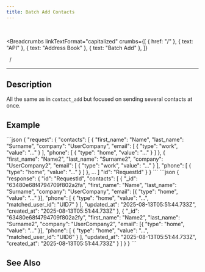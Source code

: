 ```yaml
---
title: Batch Add Contacts
---
```


<br />



<Breadcrumbs
  linkTextFormat="capitalized"
  crumbs={[
    { href: "/" },
    { text: "API" },
    { text: "Address Book" },
    { text: "Batch Add" },
  ]}
>
  <Icon slot="index" name="seti:powershell" />
  <span slot="separator">&nbsp;&nbsp;/&nbsp;</span>
</Breadcrumbs>

---


## Description

> <Badge text="wss" variant="tip" size="large" />
> <Badge text="contacts" size="large" />

All the same as in `contact_add` but focused on sending several contacts at once.

<LinkCard title="Address Book / Add" href="/api/wss/address-book/add/" />

## Example

<Tabs>
  <TabItem label="Request">
```json
{
  "request": {
    "contacts": [
      {
        "first_name": "Name",
        "last_name": "Surname",
        "company": "UserCompany",
        "email": [ { "type": "work", "value": "..." } ],
        "phone": [ { "type": "home", "value": "..." } ]
      },
      {
        "first_name": "Name2",
        "last_name": "Surname2",
        "company": "UserCompany2",
        "email": [ { "type": "work", "value": "..." } ],
        "phone": [ { "type": "home", "value": "..." } ]
      },
      ...
    ]
    "id": "RequestId"
   }
}
```
  </TabItem>  
</Tabs>

<Tabs>
  <TabItem label="Response">
```json
{
  "response": {
    "id": "RequestId",
    "contacts": [
      {
        "_id": "63480e68f4794709f802a2fa",
        "first_name": "Name",
        "last_name": "Surname",
        "company": "UserCompany",
        "email": [{ "type": "home", "value": "..." }],
        "phone": [
          { "type": "home", "value": "...", "matched_user_id": "UID7" }
        ],
        "updated_at": "2025-08-13T05:51:44.733Z",
        "created_at": "2025-08-13T05:51:44.733Z"
      },
      {
        "_id": "63480e68f4794709f802a2fy",
        "first_name": "Name2",
        "last_name": "Surname2",
        "company": "UserCompany2",
        "email": [{ "type": "home", "value": "..." }],
        "phone": [
          { "type": "home", "value": "...", "matched_user_id": "UID6" }
        ],
        "updated_at": "2025-08-13T05:51:44.733Z",
        "created_at": "2025-08-13T05:51:44.733Z"
      }
    ]
  }
}
```
  </TabItem>  
</Tabs>

## See Also

<LinkCard
  title="SAMA chat server API: Address book"
  href="https://medium.com/sama-communications/sama-chat-server-api-address-book-f297ce25faa1"
  description="Each of us has at least once faced a situation where we wanted to write to an friend from our contact list, but couldn’t find them on the platform. That is why..."
/>

<script
  src="https://giscus.app/client.js"
  data-repo="Oleksandr1414/cathedra-slytherin"
  data-repo-id="R_kgDOI8uafg"
  data-category="[ВВЕДІТЬ CATEGORY NAME]"
  data-category-id="[ВВЕДІТЬ CATEGORY ID]"
  data-mapping="pathname"
  data-strict="0"
  data-reactions-enabled="1"
  data-emit-metadata="0"
  data-input-position="bottom"
  data-theme="transparent_dark"
  data-lang="uk"
  crossorigin="anonymous"
  async
></script>
